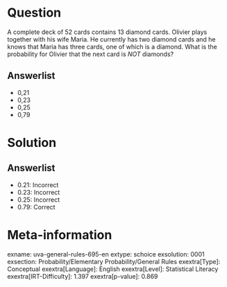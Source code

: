 Question
========

A complete deck of 52 cards contains 13 diamond cards. Olivier plays together with his wife Maria. He currently has two diamond cards and he knows that Maria has three cards, one of which is a diamond. What is the probability for Olivier that the next card is *NOT* diamonds?

Answerlist
----------

* 0,21
* 0,23
* 0,25
* 0,79

Solution
========

Answerlist
----------

* 0.21: Incorrect
* 0.23: Incorrect
* 0.25: Incorrect
* 0.79: Correct

Meta-information
================
exname: uva-general-rules-695-en
extype: schoice
exsolution: 0001
exsection: Probability/Elementary Probability/General Rules
exextra[Type]: Conceptual
exextra[Language]: English
exextra[Level]: Statistical Literacy
exextra[IRT-Difficulty]: 1.397
exextra[p-value]: 0.869
